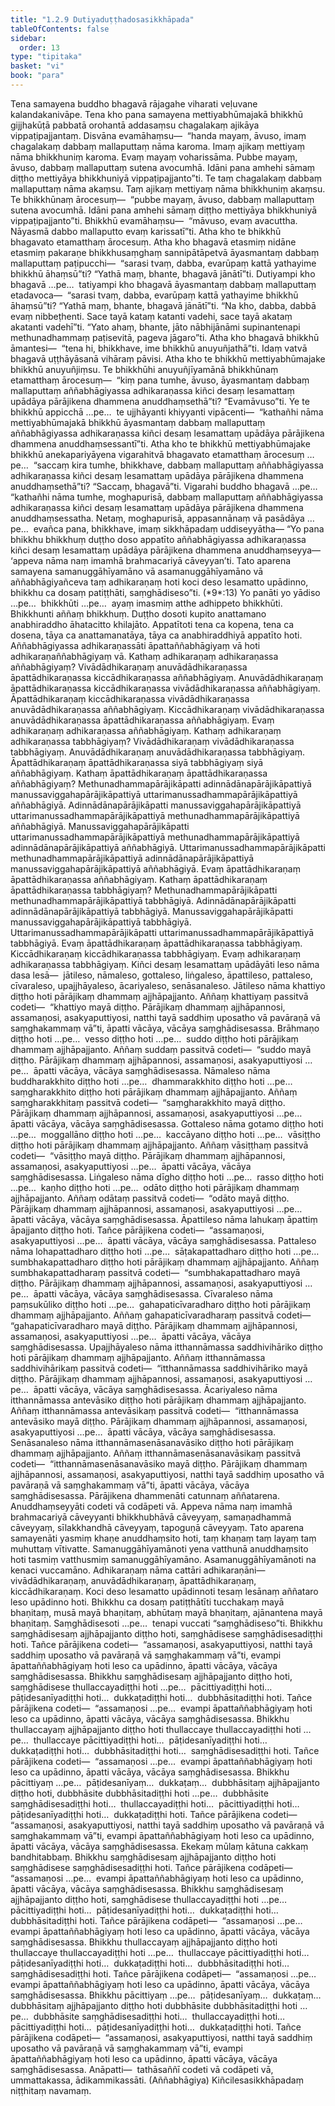 ```yaml
---
title: "1.2.9 Dutiyaduṭṭhadosasikkhāpada"
tableOfContents: false
sidebar:
  order: 13
type: "tipitaka"
basket: "vi"
book: "para"
---
```



<DynamicBreadcrumb />

<Division number="391" book="para">

<Paragraph number="1626" book="para">
Tena samayena buddho bhagavā rājagahe viharati veḷuvane kalandakanivāpe. Tena kho pana samayena mettiyabhūmajakā bhikkhū gijjhakūṭā pabbatā orohantā addasaṃsu chagalakaṃ ajikāya vippaṭipajjantaṃ. Disvāna evamāhaṃsu—  “handa mayaṃ, āvuso, imaṃ chagalakaṃ dabbaṃ mallaputtaṃ nāma karoma. Imaṃ ajikaṃ mettiyaṃ nāma bhikkhuniṃ karoma. Evaṃ mayaṃ voharissāma. Pubbe mayaṃ, āvuso, dabbaṃ mallaputtaṃ sutena avocumhā. Idāni pana amhehi sāmaṃ diṭṭho mettiyāya bhikkhuniyā vippaṭipajjanto”ti. Te taṃ chagalakaṃ dabbaṃ mallaputtaṃ nāma akaṃsu. Taṃ ajikaṃ mettiyaṃ nāma bhikkhuniṃ akaṃsu. Te bhikkhūnaṃ ārocesuṃ—  “pubbe mayaṃ, āvuso, dabbaṃ mallaputtaṃ sutena avocumhā. Idāni pana amhehi sāmaṃ diṭṭho mettiyāya bhikkhuniyā vippaṭipajjanto”ti. Bhikkhū evamāhaṃsu—  “māvuso, evaṃ avacuttha. Nāyasmā dabbo mallaputto evaṃ karissatī”ti.
</Paragraph>

<Paragraph number="1627" book="para">
Atha kho te bhikkhū bhagavato etamatthaṃ ārocesuṃ. Atha kho bhagavā etasmiṃ nidāne etasmiṃ pakaraṇe bhikkhusaṃghaṃ sannipātāpetvā āyasmantaṃ dabbaṃ mallaputtaṃ paṭipucchi—  “sarasi tvaṃ, dabba, evarūpaṃ kattā yathayime bhikkhū āhaṃsū”ti? “Yathā maṃ, bhante, bhagavā jānātī”ti. Dutiyampi kho bhagavā …pe…  tatiyampi kho bhagavā āyasmantaṃ dabbaṃ mallaputtaṃ etadavoca—  “sarasi tvaṃ, dabba, evarūpaṃ kattā yathayime bhikkhū āhaṃsū”ti? “Yathā maṃ, bhante, bhagavā jānātī”ti. “Na kho, dabba, dabbā evaṃ nibbeṭhenti. Sace tayā kataṃ katanti vadehi, sace tayā akataṃ akatanti vadehī”ti. “Yato ahaṃ, bhante, jāto nābhijānāmi supinantenapi methunadhammaṃ paṭisevitā, pageva jāgaro”ti. Atha kho bhagavā bhikkhū āmantesi—  “tena hi, bhikkhave, ime bhikkhū anuyuñjathā”ti. Idaṃ vatvā bhagavā uṭṭhāyāsanā vihāraṃ pāvisi.
</Paragraph>

<Paragraph number="1628" book="para">
Atha kho te bhikkhū mettiyabhūmajake bhikkhū anuyuñjiṃsu. Te bhikkhūhi anuyuñjīyamānā bhikkhūnaṃ etamatthaṃ ārocesuṃ—  “kiṃ pana tumhe, āvuso, āyasmantaṃ dabbaṃ mallaputtaṃ aññabhāgiyassa adhikaraṇassa kiñci desaṃ lesamattaṃ upādāya pārājikena dhammena anuddhaṃsethā”ti? “Evamāvuso”ti. Ye te bhikkhū appicchā …pe…  te ujjhāyanti khiyyanti vipācenti—  “kathañhi nāma mettiyabhūmajakā bhikkhū āyasmantaṃ dabbaṃ mallaputtaṃ aññabhāgiyassa adhikaraṇassa kiñci desaṃ lesamattaṃ upādāya pārājikena dhammena anuddhaṃsessantī”ti.
</Paragraph>

<Paragraph number="1629" book="para">
Atha kho te bhikkhū mettiyabhūmajake bhikkhū anekapariyāyena vigarahitvā bhagavato etamatthaṃ ārocesuṃ …pe…  “saccaṃ kira tumhe, bhikkhave, dabbaṃ mallaputtaṃ aññabhāgiyassa adhikaraṇassa kiñci desaṃ lesamattaṃ upādāya pārājikena dhammena anuddhaṃsethā”ti? “Saccaṃ, bhagavā”ti. Vigarahi buddho bhagavā …pe…  “kathañhi nāma tumhe, moghapurisā, dabbaṃ mallaputtaṃ aññabhāgiyassa adhikaraṇassa kiñci desaṃ lesamattaṃ upādāya pārājikena dhammena anuddhaṃsessatha. Netaṃ, moghapurisā, appasannānaṃ vā pasādāya …pe…  evañca pana, bhikkhave, imaṃ sikkhāpadaṃ uddiseyyātha—
</Paragraph>

</Division>
<Division number="392" book="para">

<Paragraph number="1630" book="para">
<Emphasis>“Yo pana bhikkhu bhikkhuṃ duṭṭho doso appatīto aññabhāgiyassa adhikaraṇassa kiñci desaṃ lesamattaṃ upādāya pārājikena dhammena anuddhaṃseyya—  ‘appeva nāma naṃ imamhā brahmacariyā cāveyyan’ti. Tato aparena samayena samanuggāhīyamāno vā asamanuggāhīyamāno vā aññabhāgiyañceva taṃ adhikaraṇaṃ hoti koci deso lesamatto upādinno, bhikkhu ca dosaṃ patiṭṭhāti, saṃghādiseso”</Emphasis>ti. (*9*:<Emphasis>13</Emphasis>)
</Paragraph>

</Division>
<Division number="393" book="para">

<Paragraph number="1631" book="para">
<Emphasis>Yo panā</Emphasis>ti yo yādiso …pe…  <Emphasis>bhikkhū</Emphasis>ti …pe…  ayaṃ imasmiṃ atthe adhippeto bhikkhūti.
</Paragraph>

<Paragraph number="1632" book="para">
<Emphasis>Bhikkhun</Emphasis>ti aññaṃ bhikkhuṃ.
</Paragraph>

<Paragraph number="1633" book="para">
<Emphasis>Duṭṭho doso</Emphasis>ti kupito anattamano anabhiraddho āhatacitto khilajāto.
</Paragraph>

<Paragraph number="1634" book="para">
<Emphasis>Appatīto</Emphasis>ti tena ca kopena, tena ca dosena, tāya ca anattamanatāya, tāya ca anabhiraddhiyā appatīto hoti.
</Paragraph>

<Paragraph number="1635" book="para">
<Emphasis>Aññabhāgiyassa adhikaraṇassā</Emphasis>ti āpattaññabhāgiyaṃ vā hoti adhikaraṇaññabhāgiyaṃ vā. Kathaṃ adhikaraṇaṃ adhikaraṇassa aññabhāgiyaṃ? Vivādādhikaraṇaṃ anuvādādhikaraṇassa āpattādhikaraṇassa kiccādhikaraṇassa aññabhāgiyaṃ. Anuvādādhikaraṇaṃ āpattādhikaraṇassa kiccādhikaraṇassa vivādādhikaraṇassa aññabhāgiyaṃ. Āpattādhikaraṇaṃ kiccādhikaraṇassa vivādādhikaraṇassa anuvādādhikaraṇassa aññabhāgiyaṃ. Kiccādhikaraṇaṃ vivādādhikaraṇassa anuvādādhikaraṇassa āpattādhikaraṇassa aññabhāgiyaṃ. Evaṃ adhikaraṇaṃ adhikaraṇassa aññabhāgiyaṃ.
</Paragraph>

<Paragraph number="1636" book="para">
Kathaṃ adhikaraṇaṃ adhikaraṇassa tabbhāgiyaṃ? Vivādādhikaraṇaṃ vivādādhikaraṇassa tabbhāgiyaṃ. Anuvādādhikaraṇaṃ anuvādādhikaraṇassa tabbhāgiyaṃ. Āpattādhikaraṇaṃ āpattādhikaraṇassa siyā tabbhāgiyaṃ siyā aññabhāgiyaṃ.
</Paragraph>

<Paragraph number="1637" book="para">
Kathaṃ āpattādhikaraṇaṃ āpattādhikaraṇassa aññabhāgiyaṃ? Methunadhammapārājikāpatti adinnādānapārājikāpattiyā manussaviggahapārājikāpattiyā uttarimanussadhammapārājikāpattiyā aññabhāgiyā. Adinnādānapārājikāpatti manussaviggahapārājikāpattiyā uttarimanussadhammapārājikāpattiyā methunadhammapārājikāpattiyā aññabhāgiyā. Manussaviggahapārājikāpatti uttarimanussadhammapārājikāpattiyā methunadhammapārājikāpattiyā adinnādānapārājikāpattiyā aññabhāgiyā. Uttarimanussadhammapārājikāpatti methunadhammapārājikāpattiyā adinnādānapārājikāpattiyā manussaviggahapārājikāpattiyā aññabhāgiyā. Evaṃ āpattādhikaraṇaṃ āpattādhikaraṇassa aññabhāgiyaṃ.
</Paragraph>

<Paragraph number="1638" book="para">
Kathaṃ āpattādhikaraṇaṃ āpattādhikaraṇassa tabbhāgiyaṃ? Methunadhammapārājikāpatti methunadhammapārājikāpattiyā tabbhāgiyā. Adinnādānapārājikāpatti adinnādānapārājikāpattiyā tabbhāgiyā. Manussaviggahapārājikāpatti manussaviggahapārājikāpattiyā tabbhāgiyā. Uttarimanussadhammapārājikāpatti uttarimanussadhammapārājikāpattiyā tabbhāgiyā. Evaṃ āpattādhikaraṇaṃ āpattādhikaraṇassa tabbhāgiyaṃ.
</Paragraph>

<Paragraph number="1639" book="para">
Kiccādhikaraṇaṃ kiccādhikaraṇassa tabbhāgiyaṃ. Evaṃ adhikaraṇaṃ adhikaraṇassa tabbhāgiyaṃ.
</Paragraph>

</Division>
<Division number="394" book="para">

<Paragraph number="1640" book="para">
<Emphasis>Kiñci desaṃ lesamattaṃ upādāyā</Emphasis>ti leso nāma dasa lesā—  jātileso, nāmaleso, gottaleso, liṅgaleso, āpattileso, pattaleso, cīvaraleso, upajjhāyaleso, ācariyaleso, senāsanaleso.
</Paragraph>

</Division>
<Division number="395" book="para">

<Paragraph number="1641" book="para">
<Emphasis>Jātileso</Emphasis> nāma khattiyo diṭṭho hoti pārājikaṃ dhammaṃ ajjhāpajjanto. Aññaṃ khattiyaṃ passitvā codeti—  “khattiyo mayā diṭṭho. Pārājikaṃ dhammaṃ ajjhāpannosi, assamaṇosi, asakyaputtiyosi, natthi tayā saddhiṃ uposatho vā pavāraṇā vā saṃghakammaṃ vā”ti, āpatti vācāya, vācāya saṃghādisesassa.
</Paragraph>

<Paragraph number="1642" book="para">
Brāhmaṇo diṭṭho hoti …pe…  vesso diṭṭho hoti …pe…  suddo diṭṭho hoti pārājikaṃ dhammaṃ ajjhāpajjanto. Aññaṃ suddaṃ passitvā codeti—  “suddo mayā diṭṭho. Pārājikaṃ dhammaṃ ajjhāpannosi, assamaṇosi, asakyaputtiyosi …pe…  āpatti vācāya, vācāya saṃghādisesassa.
</Paragraph>

</Division>
<Division number="396" book="para">

<Paragraph number="1643" book="para">
<Emphasis>Nāmaleso</Emphasis> nāma buddharakkhito diṭṭho hoti …pe…  dhammarakkhito diṭṭho hoti …pe…  saṃgharakkhito diṭṭho hoti pārājikaṃ dhammaṃ ajjhāpajjanto. Aññaṃ saṃgharakkhitaṃ passitvā codeti—  “saṃgharakkhito mayā diṭṭho. Pārājikaṃ dhammaṃ ajjhāpannosi, assamaṇosi, asakyaputtiyosi …pe…  āpatti vācāya, vācāya saṃghādisesassa.
</Paragraph>

</Division>
<Division number="397" book="para">

<Paragraph number="1644" book="para">
<Emphasis>Gottaleso</Emphasis> nāma gotamo diṭṭho hoti …pe…  moggallāno diṭṭho hoti …pe…  kaccāyano diṭṭho hoti …pe…  vāsiṭṭho diṭṭho hoti pārājikaṃ dhammaṃ ajjhāpajjanto. Aññaṃ vāsiṭṭhaṃ passitvā codeti—  “vāsiṭṭho mayā diṭṭho. Pārājikaṃ dhammaṃ ajjhāpannosi, assamaṇosi, asakyaputtiyosi …pe…  āpatti vācāya, vācāya saṃghādisesassa.
</Paragraph>

</Division>
<Division number="398" book="para">

<Paragraph number="1645" book="para">
<Emphasis>Liṅgaleso</Emphasis> nāma dīgho diṭṭho hoti …pe…  rasso diṭṭho hoti …pe…  kaṇho diṭṭho hoti …pe…  odāto diṭṭho hoti pārājikaṃ dhammaṃ ajjhāpajjanto. Aññaṃ odātaṃ passitvā codeti—  “odāto mayā diṭṭho. Pārājikaṃ dhammaṃ ajjhāpannosi, assamaṇosi, asakyaputtiyosi …pe…  āpatti vācāya, vācāya saṃghādisesassa.
</Paragraph>

</Division>
<Division number="399" book="para">

<Paragraph number="1646" book="para">
<Emphasis>Āpattileso</Emphasis> nāma lahukaṃ āpattiṃ āpajjanto diṭṭho hoti. Tañce pārājikena codeti—  “assamaṇosi, asakyaputtiyosi …pe…  āpatti vācāya, vācāya saṃghādisesassa.
</Paragraph>

</Division>
<Division number="400" book="para">

<Paragraph number="1647" book="para">
<Emphasis>Pattaleso</Emphasis> nāma lohapattadharo diṭṭho hoti …pe…  sāṭakapattadharo diṭṭho hoti …pe…  sumbhakapattadharo diṭṭho hoti pārājikaṃ dhammaṃ ajjhāpajjanto. Aññaṃ sumbhakapattadharaṃ passitvā codeti—  “sumbhakapattadharo mayā diṭṭho. Pārājikaṃ dhammaṃ ajjhāpannosi, assamaṇosi, asakyaputtiyosi …pe…  āpatti vācāya, vācāya saṃghādisesassa.
</Paragraph>

</Division>
<Division number="401" book="para">

<Paragraph number="1648" book="para">
<Emphasis>Cīvaraleso</Emphasis> nāma paṃsukūliko diṭṭho hoti …pe…  gahapaticīvaradharo diṭṭho hoti pārājikaṃ dhammaṃ ajjhāpajjanto. Aññaṃ gahapaticīvaradharaṃ passitvā codeti—  “gahapaticīvaradharo mayā diṭṭho. Pārājikaṃ dhammaṃ ajjhāpannosi, assamaṇosi, asakyaputtiyosi …pe…  āpatti vācāya, vācāya saṃghādisesassa.
</Paragraph>

</Division>
<Division number="402" book="para">

<Paragraph number="1649" book="para">
<Emphasis>Upajjhāyaleso</Emphasis> nāma itthannāmassa saddhivihāriko diṭṭho hoti pārājikaṃ dhammaṃ ajjhāpajjanto. Aññaṃ itthannāmassa saddhivihārikaṃ passitvā codeti—  “itthannāmassa saddhivihāriko mayā diṭṭho. Pārājikaṃ dhammaṃ ajjhāpannosi, assamaṇosi, asakyaputtiyosi …pe…  āpatti vācāya, vācāya saṃghādisesassa.
</Paragraph>

</Division>
<Division number="403" book="para">

<Paragraph number="1650" book="para">
<Emphasis>Ācariyaleso</Emphasis> nāma itthannāmassa antevāsiko diṭṭho hoti pārājikaṃ dhammaṃ ajjhāpajjanto. Aññaṃ itthannāmassa antevāsikaṃ passitvā codeti—  “itthannāmassa antevāsiko mayā diṭṭho. Pārājikaṃ dhammaṃ ajjhāpannosi, assamaṇosi, asakyaputtiyosi …pe…  āpatti vācāya, vācāya saṃghādisesassa.
</Paragraph>

</Division>
<Division number="404" book="para">

<Paragraph number="1651" book="para">
<Emphasis>Senāsanaleso</Emphasis> nāma itthannāmasenāsanavāsiko diṭṭho hoti pārājikaṃ dhammaṃ ajjhāpajjanto. Aññaṃ itthannāmasenāsanavāsikaṃ passitvā codeti—  “itthannāmasenāsanavāsiko mayā diṭṭho. Pārājikaṃ dhammaṃ ajjhāpannosi, assamaṇosi, asakyaputtiyosi, natthi tayā saddhiṃ uposatho vā pavāraṇā vā saṃghakammaṃ vā”ti, āpatti vācāya, vācāya saṃghādisesassa.
</Paragraph>

</Division>
<Division number="405" book="para">

<Paragraph number="1652" book="para">
<Emphasis>Pārājikena dhammenā</Emphasis>ti catunnaṃ aññatarena.
</Paragraph>

<Paragraph number="1653" book="para">
<Emphasis>Anuddhaṃseyyā</Emphasis>ti codeti vā codāpeti vā.
</Paragraph>

<Paragraph number="1654" book="para">
<Emphasis>Appeva nāma naṃ imamhā brahmacariyā cāveyyan</Emphasis>ti bhikkhubhāvā cāveyyaṃ, samaṇadhammā cāveyyaṃ, sīlakkhandhā cāveyyaṃ, tapoguṇā cāveyyaṃ.
</Paragraph>

<Paragraph number="1655" book="para">
<Emphasis>Tato aparena samayenā</Emphasis>ti yasmiṃ khaṇe anuddhaṃsito hoti, taṃ khaṇaṃ taṃ layaṃ taṃ muhuttaṃ vītivatte.
</Paragraph>

<Paragraph number="1656" book="para">
<Emphasis>Samanuggāhīyamāno</Emphasis>ti yena vatthunā anuddhaṃsito hoti tasmiṃ vatthusmiṃ samanuggāhīyamāno.
</Paragraph>

<Paragraph number="1657" book="para">
<Emphasis>Asamanuggāhīyamāno</Emphasis>ti na kenaci vuccamāno.
</Paragraph>

<Paragraph number="1658" book="para">
<Emphasis>Adhikaraṇaṃ</Emphasis> nāma cattāri adhikaraṇāni—  vivādādhikaraṇaṃ, anuvādādhikaraṇaṃ, āpattādhikaraṇaṃ, kiccādhikaraṇaṃ.
</Paragraph>

<Paragraph number="1659" book="para">
<Emphasis>Koci deso lesamatto upādinno</Emphasis>ti tesaṃ lesānaṃ aññataro leso upādinno hoti.
</Paragraph>

<Paragraph number="1660" book="para">
<Emphasis>Bhikkhu ca dosaṃ patiṭṭhātī</Emphasis>ti tucchakaṃ mayā bhaṇitaṃ, musā mayā bhaṇitaṃ, abhūtaṃ mayā bhaṇitaṃ, ajānantena mayā bhaṇitaṃ.
</Paragraph>

<Paragraph number="1661" book="para">
<Emphasis>Saṃghādiseso</Emphasis>ti …pe…  tenapi vuccati “saṃghādiseso”ti.
</Paragraph>

</Division>
<Division number="406" book="para">

<Paragraph number="1662" book="para">
Bhikkhu saṃghādisesaṃ ajjhāpajjanto diṭṭho hoti, saṃghādisese saṃghādisesadiṭṭhi hoti. Tañce pārājikena codeti—  “assamaṇosi, asakyaputtiyosi, natthi tayā saddhiṃ uposatho vā pavāraṇā vā saṃghakammaṃ vā”ti, evampi āpattaññabhāgiyaṃ hoti leso ca upādinno, āpatti vācāya, vācāya saṃghādisesassa.
</Paragraph>

<Paragraph number="1663" book="para">
Bhikkhu saṃghādisesaṃ ajjhāpajjanto diṭṭho hoti, saṃghādisese thullaccayadiṭṭhi hoti …pe…  pācittiyadiṭṭhi hoti…  pāṭidesanīyadiṭṭhi hoti…  dukkaṭadiṭṭhi hoti…  dubbhāsitadiṭṭhi hoti. Tañce pārājikena codeti—  “assamaṇosi …pe…  evampi āpattaññabhāgiyaṃ hoti leso ca upādinno, āpatti vācāya, vācāya saṃghādisesassa.
</Paragraph>

<Paragraph number="1664" book="para">
Bhikkhu thullaccayaṃ ajjhāpajjanto diṭṭho hoti thullaccaye thullaccayadiṭṭhi hoti …pe…  thullaccaye pācittiyadiṭṭhi hoti…  pāṭidesanīyadiṭṭhi hoti…  dukkaṭadiṭṭhi hoti…  dubbhāsitadiṭṭhi hoti…  saṃghādisesadiṭṭhi hoti. Tañce pārājikena codeti—  “assamaṇosi …pe…  evampi āpattaññabhāgiyaṃ hoti leso ca upādinno, āpatti vācāya, vācāya saṃghādisesassa.
</Paragraph>

<Paragraph number="1665" book="para">
Bhikkhu pācittiyaṃ …pe…  pāṭidesanīyaṃ…  dukkaṭaṃ…  dubbhāsitaṃ ajjhāpajjanto diṭṭho hoti, dubbhāsite dubbhāsitadiṭṭhi hoti …pe…  dubbhāsite saṃghādisesadiṭṭhi hoti…  thullaccayadiṭṭhi hoti…  pācittiyadiṭṭhi hoti…  pāṭidesanīyadiṭṭhi hoti…  dukkaṭadiṭṭhi hoti. Tañce pārājikena codeti—  “assamaṇosi, asakyaputtiyosi, natthi tayā saddhiṃ uposatho vā pavāraṇā vā saṃghakammaṃ vā”ti, evampi āpattaññabhāgiyaṃ hoti leso ca upādinno, āpatti vācāya, vācāya saṃghādisesassa.

</Paragraph>
</Division>

<Paragraph number="1666" type="center" book="para">
Ekekaṃ mūlaṃ kātuna cakkaṃ bandhitabbaṃ.


</Paragraph>

<Division number="407" book="para">

<Paragraph number="1667" book="para">
Bhikkhu saṃghādisesaṃ ajjhāpajjanto diṭṭho hoti saṃghādisese saṃghādisesadiṭṭhi hoti. Tañce pārājikena codāpeti—  “assamaṇosi …pe…  evampi āpattaññabhāgiyaṃ hoti leso ca upādinno, āpatti vācāya, vācāya saṃghādisesassa.
</Paragraph>

<Paragraph number="1668" book="para">
Bhikkhu saṃghādisesaṃ ajjhāpajjanto diṭṭho hoti, saṃghādisese thullaccayadiṭṭhi hoti …pe…  pācittiyadiṭṭhi hoti…  pāṭidesanīyadiṭṭhi hoti…  dukkaṭadiṭṭhi hoti…  dubbhāsitadiṭṭhi hoti. Tañce pārājikena codāpeti—  “assamaṇosi …pe…  evampi āpattaññabhāgiyaṃ hoti leso ca upādinno, āpatti vācāya, vācāya saṃghādisesassa.
</Paragraph>

<Paragraph number="1669" book="para">
Bhikkhu thullaccayaṃ ajjhāpajjanto diṭṭho hoti thullaccaye thullaccayadiṭṭhi hoti …pe…  thullaccaye pācittiyadiṭṭhi hoti…  pāṭidesanīyadiṭṭhi hoti…  dukkaṭadiṭṭhi hoti…  dubbhāsitadiṭṭhi hoti…  saṃghādisesadiṭṭhi hoti. Tañce pārājikena codāpeti—  “assamaṇosi …pe…  evampi āpattaññabhāgiyaṃ hoti leso ca upādinno, āpatti vācāya, vācāya saṃghādisesassa.
</Paragraph>

<Paragraph number="1670" book="para">
Bhikkhu pācittiyaṃ …pe…  pāṭidesanīyaṃ…  dukkaṭaṃ…  dubbhāsitaṃ ajjhāpajjanto diṭṭho hoti dubbhāsite dubbhāsitadiṭṭhi hoti …pe…  dubbhāsite saṃghādisesadiṭṭhi hoti…  thullaccayadiṭṭhi hoti…  pācittiyadiṭṭhi hoti…  pāṭidesanīyadiṭṭhi hoti…  dukkaṭadiṭṭhi hoti. Tañce pārājikena codāpeti—  “assamaṇosi, asakyaputtiyosi, natthi tayā saddhiṃ uposatho vā pavāraṇā vā saṃghakammaṃ vā”ti, evampi āpattaññabhāgiyaṃ hoti leso ca upādinno, āpatti vācāya, vācāya saṃghādisesassa.
</Paragraph>

</Division>
<Division number="408" book="para">

<Paragraph number="1671" book="para">
Anāpatti—  tathāsaññī codeti vā codāpeti vā, ummattakassa, ādikammikassāti.

</Paragraph>
</Division>

<Paragraph number="1672" type="center" book="para">
(Aññabhāgiya) Kiñcilesasikkhāpadaṃ niṭṭhitaṃ navamaṃ.
</Paragraph>